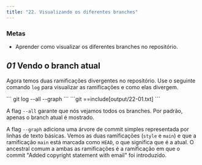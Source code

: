 ```yaml
---
title: "22. Visualizando os diferentes branches"
---
```


### Metas

- Aprender como visualizar os diferentes branches no repositório.

## _01_ Vendo o branch atual

Agora temos duas ramificações divergentes no repositório. Use o seguinte comando `log` para visualizar as ramificações e como elas divergem.

<Run>
```
git log --all --graph
```
</Run>

<Output>
```git
==include[output/22-01.txt]
```
</Output>

A flag `--all` garante que nós vejamos todos os branches. Por padrão, apenas o branch atual é mostrado.

A flag `--graph` adiciona uma árvore de commit simples representada por linhas de texto básicas. Vemos as duas ramificações (`style` e `main`) e que a ramificação `main` está marcada como `HEAD`, o que significa que é a atual. O ancestral comum a ambas as ramificações é a ramificação em que o commit "Added copyright statement with email" foi introduzido.